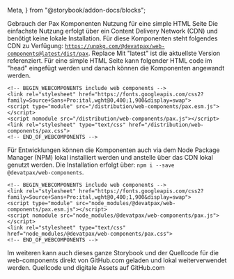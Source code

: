   Meta,
} from "@storybook/addon-docs/blocks";

<Meta title="Usage" />

<pax-title>Gebrauch der Pax Komponenten</pax-title>
<pax-headline level="3">Nutzung für eine simple HTML Seite</pax-headline>
Die einfachste Nutzung erfolgt über ein Content Delivery Network (CDN) und benötigt keine lokale Installation.
Für diese Komponenten steht folgendes CDN zu Verfügung: <code>https://unpkg.com/@devatpax/web-components@latest/dist/pax</code>. Replace
Mit "latest" ist die aktuellste Version referenziert. Für eine simple HTML Seite kann folgender HTML code im "head" eingefügt werden
und danach können die Komponenten angewandt werden.

```
<!-- BEGIN_WEBCOMPONENTS include web components -->
<link rel="stylesheet" href="https://fonts.googleapis.com/css2?family=Source+Sans+Pro:ital,wght@0,400;1,900&display=swap">
<script type="module" src="/distribution/web-components/pax.esm.js"></script>
<script nomodule src="/distribution/web-components/pax.js"></script>
<link rel="stylesheet" type="text/css" href="/distribution/web-components/pax.css">
<!-- END_OF_WEBCOMPONENTS -->
```

Für Entwicklungen können die Komponenten auch via dem Node Package Manager (NPM) lokal installiert werden und anstelle
über das CDN lokal genutzt werden. Die Installation erfolgt über: <code>npm i --save @devatpax/web-components</code>.

```
<!-- BEGIN_WEBCOMPONENTS include web components -->
<link rel="stylesheet" href="https://fonts.googleapis.com/css2?family=Source+Sans+Pro:ital,wght@0,400;1,900&display=swap">
<script type="module" src="node_modules/@devatpax/web-components/pax.esm.js"></script>
<script nomodule src="node_modules/@devatpax/web-components/pax.js"></script>
<link rel="stylesheet" type="text/css" href="node_modules/@devatpax/web-components/pax.css">
<!-- END_OF_WEBCOMPONENTS -->
```

Im weiteren kann auch dieses ganze Storybook und der Quellcode für die web-components direkt von GitHub.com geladen
und lokal weiterverwendet werden.
<pax-link emphasized href="https://github.com/PaxSchweiz/styleguide">Quellcode und digitale Assets auf GitHub.com</pax-link>

